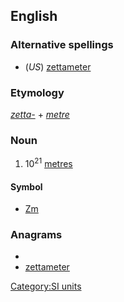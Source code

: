 ==English==

===Alternative spellings===
*(''US'') [[zettameter]]

===Etymology===
''[[zetta-]]'' + ''[[metre]]''

===Noun===
{{en-noun}}

# 10<sup>21</sup> [[metre]]s

====Symbol====
*[[Zm]]

===Anagrams===
* {{alphagram|aeeemrtttz}}
* [[zettameter#English|zettameter]]

[[Category:SI units]]